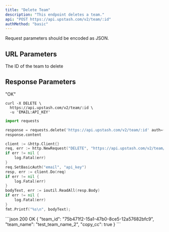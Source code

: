 ```yaml
---
title: "Delete Team"
description: "This endpoint deletes a team."
api: "POST https://api.upstash.com/v2/team/:id"
authMethod: "basic"
---
```


<Note>
Request parameters should be encoded as JSON.
</Note>

## URL Parameters
<ParamField body="team_name" type="string" required>
The ID of the team to delete
</ParamField>


## Response Parameters
"OK"


<RequestExample>

```shell curl
curl -X DELETE \
  https://api.upstash.com/v2/team/:id \
  -u 'EMAIL:API_KEY'
```

```python Python
import requests

response = requests.delete('https://api.upstash.com/v2/team/:id' auth=('EMAIL', 'API_KEY'))
response.content
```

```go Go
client := &http.Client{}
req, err := http.NewRequest("DELETE", "https://api.upstash.com/v2/team/:id", nil)
if err != nil {
    log.Fatal(err)
}
req.SetBasicAuth("email", "api_key")
resp, err := client.Do(req)
if err != nil {
    log.Fatal(err)
}
bodyText, err := ioutil.ReadAll(resp.Body)
if err != nil {
    log.Fatal(err)
}
fmt.Printf("%s\n", bodyText);
```


</RequestExample>

<ResponseExample>
```json 200 OK
{
    "team_id": "75b471f2-15a1-47b0-8ce5-12a57682bfc9",
    "team_name": "test_team_name_2",
    "copy_cc": true
}
```
</ResponseExample>
